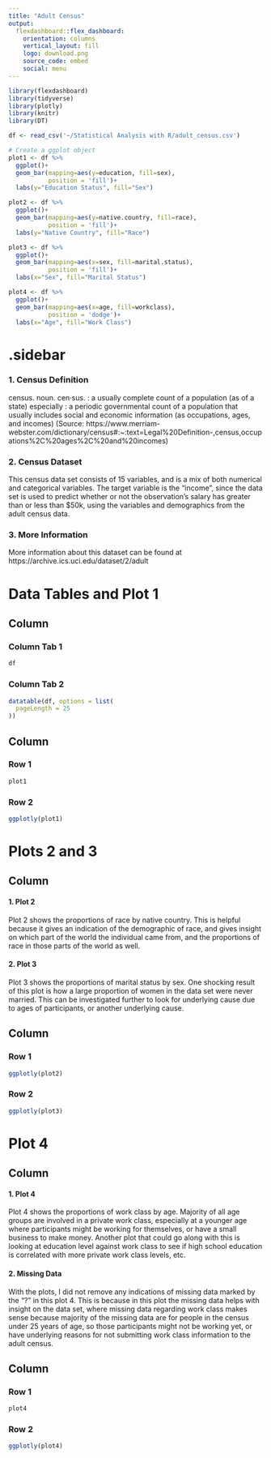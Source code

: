 ```yaml
---
title: "Adult Census"
output: 
  flexdashboard::flex_dashboard:
    orientation: columns
    vertical_layout: fill
    logo: download.png
    source_code: embed
    social: menu
---
```


```r
library(flexdashboard)
library(tidyverse)
library(plotly)
library(knitr)
library(DT)

df <- read_csv('~/Statistical Analysis with R/adult_census.csv')

# Create a ggplot object
plot1 <- df %>% 
  ggplot()+ 
  geom_bar(mapping=aes(y=education, fill=sex), 
           position = 'fill')+
  labs(y="Education Status", fill="Sex")

plot2 <- df %>% 
  ggplot()+ 
  geom_bar(mapping=aes(y=native.country, fill=race), 
           position = 'fill')+
  labs(y="Native Country", fill="Race")

plot3 <- df %>% 
  ggplot()+ 
  geom_bar(mapping=aes(x=sex, fill=marital.status), 
           position = 'fill')+
  labs(x="Sex", fill="Marital Status")

plot4 <- df %>% 
  ggplot()+ 
  geom_bar(mapping=aes(x=age, fill=workclass), 
           position = 'dodge')+
  labs(x="Age", fill="Work Class")
```

{.sidebar}
=======================================================================

### 1. Census Definition

census. noun. cen·​sus. : a usually complete count of a population (as of a state) especially : a periodic governmental count of a population that usually includes social and economic information (as occupations, ages, and incomes)
(Source: https://www.merriam-webster.com/dictionary/census#:~:text=Legal%20Definition-,census,occupations%2C%20ages%2C%20and%20incomes)

### 2. Census Dataset

This census data set consists of 15 variables, and is a mix of both numerical and categorical variables. The target variable is the "income", since the data set is used to predict whether or not the observation's salary has greater than or less than $50k, using the variables and demographics from the adult census data.


### 3. More Information

More information about this dataset can be found at https://archive.ics.uci.edu/dataset/2/adult


Data Tables and Plot 1
=======================================================================

Column {data-width=500, .tabset}
-----------------------------------------------------------------------

### Column Tab 1

```r
df
```


### Column Tab 2

```r
datatable(df, options = list(
  pageLength = 25
))
```


Column {data-width=500}
-----------------------------------------------------------------------

### Row 1

```r
plot1
```

### Row 2

```r
ggplotly(plot1)
```


Plots 2 and 3
=======================================================================

Column {data-width=500}
-----------------------------------------------------------------------

#### 1. Plot 2

Plot 2 shows the proportions of race by native country. This is helpful because it gives an indication of the demographic of race, and gives insight on which part of the world the individual came from, and the proportions of race in those parts of the world as well.

#### 2. Plot 3

Plot 3 shows the proportions of marital status by sex. One shocking result of this plot is how a large proportion of women in the data set were never married. This can be investigated further to look for underlying cause due to ages of participants, or another underlying cause.


Column {data-width=500}
-----------------------------------------------------------------------

### Row 1

```r
ggplotly(plot2)
```

### Row 2

```r
ggplotly(plot3)
```


Plot 4
=======================================================================

Column {data-width=500}
-----------------------------------------------------------------------

#### 1. Plot 4

Plot 4 shows the proportions of work class by age. Majority of all age groups are involved in a private work class, especially at a younger age where participants might be working for themselves, or have a small business to make money. Another plot that could go along with this is looking at education level against work class to see if high school education is correlated with more private work class levels, etc. 

#### 2. Missing Data

With the plots, I did not remove any indications of missing data marked by the "?" in this plot 4. This is because in this plot the missing data helps with insight on the data set, where missing data regarding work class makes sense because majority of the missing data are for people in the census under 25 years of age, so those participants might not be working yet, or have underlying reasons for not submitting work class information to the adult census. 


Column {data-width=500}
-----------------------------------------------------------------------

### Row 1

```r
plot4
```

### Row 2

```r
ggplotly(plot4)
```
